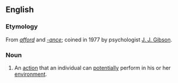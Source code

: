 ==English==

===Etymology===
From ''[[afford]]'' and ''[[-ance]]''; coined in 1977 by psychologist [[w:J. J. Gibson|J. J. Gibson]].

===Noun===
{{wikipedia}}
{{en-noun}}

# An [[action]] that an individual can [[potential]]ly perform in his or her [[environment]].